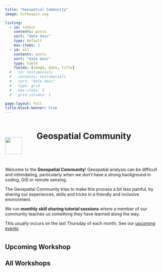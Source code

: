 ```yaml
---
title: "Geospatial Community"
image: turkeypin.svg

listing:
  - id: latest
    contents: posts
    sort: "date desc"
    type: default
    max-items: 1
  - id: all
    contents: posts
    sort: "date desc"
    type: table 
    fields: [image, date, title]
  # - id: testimonials
  #   contents: testimonials
  #   sort: "date desc"
  #   type: grid
  #   max-items: 3
  #   grid-columns: 1

page-layout: full
title-block-banner: true
---
```


```{=html}
<style>
#title-block-header{
display: none;
}
</style>

<!-- html code containing the turkey pin and page title -->

<div style="padding-bottom: 2em;">
  <div style="display: inline-block;width: 100px;">
    <img src="turkeypin.svg" style="width: 4em; vertical-align: -50px;" class="GeoCommunity Turkey Pin Logo">
  </div>

  <div style="display: inline-block;width: 70%;">
    <h1 class="title">Geospatial Community</h1>
  </div>
</div>
```
Welcome to the **Geospatial Community**! Geospatial analysis can be difficult and intimidating, particularly when we don't have a strong background in coding, GIS or remote sensing.

The Geospatial Community tries to make this process a bit less painful, by sharing our experiences, skills and tricks in a friendly and inclusive environment.

We run **monthly skill sharing tutorial sessions** where a member of our community teaches us something they have learned along the way.

This usually occurs on the last Thursday of each month. See our [upcoming events](https://geospatial-community.netlify.app/workshops/).

## Upcoming Workshop {style="padding-top: 10px;"}

::: {#latest}
:::

<!-- ::: column-margin -->

<!-- ## Testimonials -->

<!-- ::: {#testimonials} -->

<!-- ::: -->

<!-- ::: -->

## All Workshops

::: {#all}
:::
